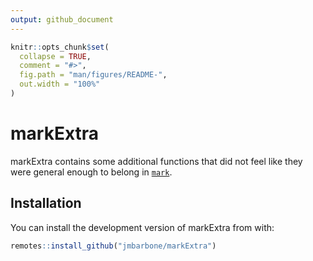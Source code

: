 ```yaml
---
output: github_document
---
```


<!-- README.md is generated from README.Rmd. Please edit that file -->

```r
knitr::opts_chunk$set(
  collapse = TRUE,
  comment = "#>",
  fig.path = "man/figures/README-",
  out.width = "100%"
)
```

# markExtra

<!-- badges: start -->
<!-- badges: end -->

markExtra contains some additional functions that did not feel like they were general enough to belong in [`mark`](github.com/jmbarbone/mark).



## Installation

You can install the development version of markExtra from  with:

``` r
remotes::install_github("jmbarbone/markExtra")
```

